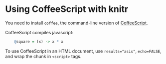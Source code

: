 # Using CoffeeScript with knitr

You need to install `coffee`, the command-line version of [CoffeeScript](http://coffeescript.org/#installation).

CoffeeScript compiles javascript:

```r
    @square = (x) -> x * x
```

To use CoffeeScript in an HTML document, use `results="asis"`, `echo=FALSE`, and wrap the chunk in `<script>` tags.

```r
```
```r
```

<script type="text/javascript">
```r
    @square = (x) -> x * x
    @cube   = (x) -> square(x) * x
```

```r
    p = document.createElement("p");
    p.appendChild(document.createTextNode("The cube of 3 is " + cube(3)))
    document.body.appendChild(p)
```
</script>
